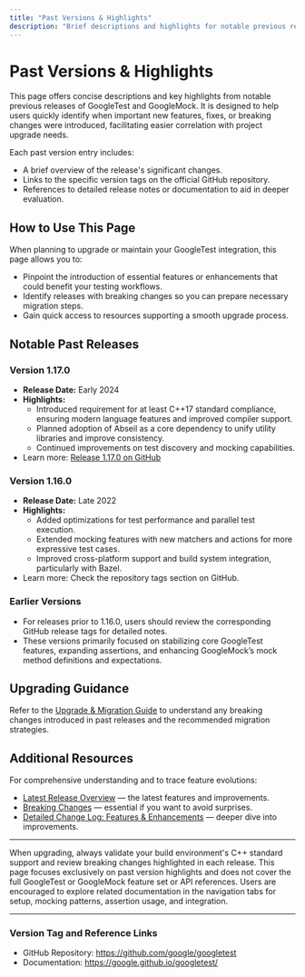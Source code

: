 ```yaml
---
title: "Past Versions & Highlights"
description: "Brief descriptions and highlights for notable previous releases, including links to version tags and reference documentation. Helps users pinpoint when key features or breaking changes were introduced, making it easy to correlate with project upgrade needs."
---
```


# Past Versions & Highlights

This page offers concise descriptions and key highlights from notable previous releases of GoogleTest and GoogleMock. It is designed to help users quickly identify when important new features, fixes, or breaking changes were introduced, facilitating easier correlation with project upgrade needs.

Each past version entry includes:

- A brief overview of the release's significant changes.
- Links to the specific version tags on the official GitHub repository.
- References to detailed release notes or documentation to aid in deeper evaluation.

## How to Use This Page

When planning to upgrade or maintain your GoogleTest integration, this page allows you to:

- Pinpoint the introduction of essential features or enhancements that could benefit your testing workflows.
- Identify releases with breaking changes so you can prepare necessary migration steps.
- Gain quick access to resources supporting a smooth upgrade process.

## Notable Past Releases

### Version 1.17.0
- **Release Date:** Early 2024
- **Highlights:**
  - Introduced requirement for at least C++17 standard compliance, ensuring modern language features and improved compiler support.
  - Planned adoption of Abseil as a core dependency to unify utility libraries and improve consistency.
  - Continued improvements on test discovery and mocking capabilities.
- Learn more: [Release 1.17.0 on GitHub](https://github.com/google/googletest/releases/tag/v1.17.0)

### Version 1.16.0
- **Release Date:** Late 2022
- **Highlights:**
  - Added optimizations for test performance and parallel test execution.
  - Extended mocking features with new matchers and actions for more expressive test cases.
  - Improved cross-platform support and build system integration, particularly with Bazel.
- Learn more: Check the repository tags section on GitHub.

### Earlier Versions
- For releases prior to 1.16.0, users should review the corresponding GitHub release tags for detailed notes.
- These versions primarily focused on stabilizing core GoogleTest features, expanding assertions, and enhancing GoogleMock’s mock method definitions and expectations.

## Upgrading Guidance

Refer to the [Upgrade & Migration Guide](/changelog/breaking-changes-guidance/upgrade-instructions) to understand any breaking changes introduced in past releases and the recommended migration strategies.

## Additional Resources

For comprehensive understanding and to trace feature evolutions:

- [Latest Release Overview](/changelog/release-history/latest-release) — the latest features and improvements.
- [Breaking Changes](/changelog/breaking-changes-guidance/breaking-changes) — essential if you want to avoid surprises.
- [Detailed Change Log: Features & Enhancements](/changelog/detailed-change-log/features-enhancements) — deeper dive into improvements.


---

<Tip>
When upgrading, always validate your build environment's C++ standard support and review breaking changes highlighted in each release.
</Tip>

<Note>
This page focuses exclusively on past version highlights and does not cover the full GoogleTest or GoogleMock feature set or API references. Users are encouraged to explore related documentation in the navigation tabs for setup, mocking patterns, assertion usage, and integration.
</Note>

---

### Version Tag and Reference Links

- GitHub Repository: https://github.com/google/googletest
- Documentation: https://google.github.io/googletest/



